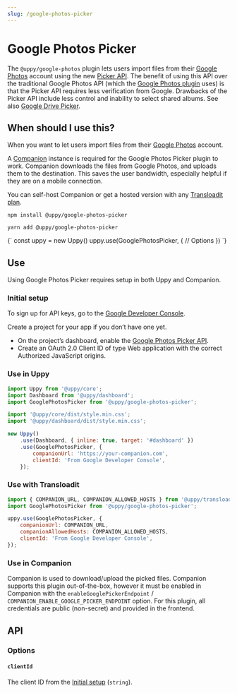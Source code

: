 ```yaml
---
slug: /google-photos-picker
---
```




# Google Photos Picker

The `@uppy/google-photos` plugin lets users import files from their
[Google Photos](https://photos.google.com) account using the new
[Picker API](https://developers.google.com/photos/picker). The benefit of using
this API over the traditional Google Photos API (which the
[Google Photos plugin](./google-photos.mdx) uses) is that the Picker API
requires less verification from Google. Drawbacks of the Picker API include less
control and inability to select shared albums. See also
[Google Drive Picker](./google-drive-picker.mdx).

## When should I use this?

When you want to let users import files from their
[Google Photos](https://photos.google.com) account.

A [Companion](/docs/companion) instance is required for the Google Photos Picker
plugin to work. Companion downloads the files from Google Photos, and uploads
them to the destination. This saves the user bandwidth, especially helpful if
they are on a mobile connection.

You can self-host Companion or get a hosted version with any
[Transloadit plan](https://transloadit.com/pricing/).

<Tabs>
  <TabItem value="npm" label="NPM" default>

```shell
npm install @uppy/google-photos-picker
```

  </TabItem>

  <TabItem value="yarn" label="Yarn">

```shell
yarn add @uppy/google-photos-picker
```

  </TabItem>

  <TabItem value="cdn" label="CDN">
    <UppyCdnExample>
      {`
        const uppy = new Uppy()
        uppy.use(GooglePhotosPicker, {
          // Options
        })
      `}
    </UppyCdnExample>
  </TabItem>
</Tabs>

## Use

Using Google Photos Picker requires setup in both Uppy and Companion.

### Initial setup

To sign up for API keys, go to the
[Google Developer Console](https://console.developers.google.com/).

Create a project for your app if you don’t have one yet.

- On the project’s dashboard, enable the
  [Google Photos Picker API](https://console.cloud.google.com/apis/library/photospicker.googleapis.com).
- Create an OAuth 2.0 Client ID of type Web application with the correct
  Authorized JavaScript origins.

### Use in Uppy

```js {10-13} showLineNumbers
import Uppy from '@uppy/core';
import Dashboard from '@uppy/dashboard';
import GooglePhotosPicker from '@uppy/google-photos-picker';

import '@uppy/core/dist/style.min.css';
import '@uppy/dashboard/dist/style.min.css';

new Uppy()
	.use(Dashboard, { inline: true, target: '#dashboard' })
	.use(GooglePhotosPicker, {
		companionUrl: 'https://your-companion.com',
		clientId: 'From Google Developer Console',
	});
```

### Use with Transloadit

```js
import { COMPANION_URL, COMPANION_ALLOWED_HOSTS } from '@uppy/transloadit';
import GooglePhotosPicker from '@uppy/google-photos-picker';

uppy.use(GooglePhotosPicker, {
	companionUrl: COMPANION_URL,
	companionAllowedHosts: COMPANION_ALLOWED_HOSTS,
	clientId: 'From Google Developer Console',
});
```

### Use in Companion

Companion is used to download/upload the picked files. Companion supports this
plugin out-of-the-box, however it must be enabled in Companion with the
`enableGooglePickerEndpoint` / `COMPANION_ENABLE_GOOGLE_PICKER_ENDPOINT` option.
For this plugin, all credentials are public (non-secret) and provided in the
frontend.

## API

### Options

<CompanionOptions />

#### `clientId`

The client ID from the [Initial setup](#initial-setup) (`string`).
